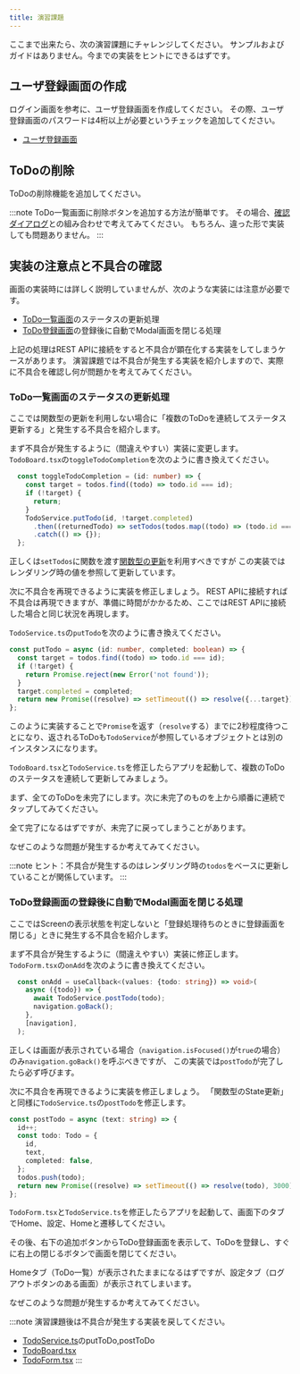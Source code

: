 ```yaml
---
title: 演習課題
---
```


ここまで出来たら、次の演習課題にチャレンジしてください。
サンプルおよびガイドはありません。今までの実装をヒントにできるはずです。

## ユーザ登録画面の作成

ログイン画面を参考に、ユーザ登録画面を作成してください。
その際、ユーザ登録画面のパスワードは4桁以上が必要というチェックを追加してください。

- [ユーザ登録画面](../app-spec.md#ユーザ登録)

## ToDoの削除

ToDoの削除機能を追加してください。

:::note
ToDo一覧画面に削除ボタンを追加する方法が簡単です。
その場合、[確認ダイアログ](alert.mdx)との組み合わせで考えてみてください。
もちろん、違った形で実装しても問題ありません。
:::

## 実装の注意点と不具合の確認

画面の実装時には詳しく説明していませんが、次のような実装には注意が必要です。

 - [ToDo一覧画面](./todo-board.mdx)のステータスの更新処理
 - [ToDo登録画面](./todo-form.mdx)の登録後に自動でModal画面を閉じる処理

上記の処理はREST APIに接続をすると不具合が顕在化する実装をしてしまうケースがあります。
演習課題では不具合が発生する実装を紹介しますので、実際に不具合を確認し何が問題かを考えてみてください。

### ToDo一覧画面のステータスの更新処理

ここでは関数型の更新を利用しない場合に「複数のToDoを連続してステータス更新する」と発生する不具合を紹介します。

まず不具合が発生するように（間違えやすい）実装に変更します。
`TodoBoard.tsx`の`toggleTodoCompletion`を次のように書き換えてください。

```typescript title="/src/screens/todo/TodoBoard.tsx"
  const toggleTodoCompletion = (id: number) => {
    const target = todos.find((todo) => todo.id === id);
    if (!target) {
      return;
    }
    TodoService.putTodo(id, !target.completed)
      .then((returnedTodo) => setTodos(todos.map((todo) => (todo.id === id ? returnedTodo : todo))))
      .catch(() => {});
  };
```

正しくは`setTodos`に関数を渡す[関数型の更新](https://ja.reactjs.org/docs/hooks-reference.html#functional-updates)を利用すべきですが
この実装ではレンダリング時の値を参照して更新しています。

次に不具合を再現できるように実装を修正しましょう。
REST APIに接続すれば不具合は再現できますが、準備に時間がかかるため、ここではREST APIに接続した場合と同じ状況を再現します。

`TodoService.ts`の`putTodo`を次のように書き換えてください。

```typescript jsx title="/src/services/TodoService.ts"
const putTodo = async (id: number, completed: boolean) => {
  const target = todos.find((todo) => todo.id === id);
  if (!target) {
    return Promise.reject(new Error('not found'));
  }
  target.completed = completed;
  return new Promise((resolve) => setTimeout(() => resolve({...target}), 2000 + id * 100));
};

```

このように実装することで`Promise`を返す（`resolve`する）までに2秒程度待つことになり、返されるToDoも`TodoService`が参照しているオブジェクトとは別のインスタンスになります。

`TodoBoard.tsx`と`TodoService.ts`を修正したらアプリを起動して、複数のToDoのステータスを連続して更新してみましょう。

まず、全てのToDoを未完了にします。次に未完了のものを上から順番に連続でタップしてみてください。

全て完了になるはずですが、未完了に戻ってしまうことがあります。

なぜこのような問題が発生するか考えてみてください。

:::note
ヒント：不具合が発生するのはレンダリング時の`todos`をベースに更新していることが関係しています。
:::

### ToDo登録画面の登録後に自動でModal画面を閉じる処理

ここではScreenの表示状態を判定しないと「登録処理待ちのときに登録画面を閉じる」ときに発生する不具合を紹介します。

まず不具合が発生するように（間違えやすい）実装に修正します。
`TodoForm.tsx`の`onAdd`を次のように書き換えてください。

```typescript title="/src/screens/todo/TodoForm.tsx"
  const onAdd = useCallback<(values: {todo: string}) => void>(
    async ({todo}) => {
      await TodoService.postTodo(todo);
      navigation.goBack();
    },
    [navigation],
  );

```

正しくは画面が表示されている場合（`navigation.isFocused()`が`true`の場合）のみ`navigation.goBack()`を呼ぶべきですが、
この実装では`postTodo`が完了したら必ず呼びます。

次に不具合を再現できるように実装を修正しましょう。
「関数型のState更新」と同様に`TodoService.ts`の`postTodo`を修正します。

```typescript title="/src/services/TodoService.ts"
const postTodo = async (text: string) => {
  id++;
  const todo: Todo = {
    id,
    text,
    completed: false,
  };
  todos.push(todo);
  return new Promise((resolve) => setTimeout(() => resolve(todo), 3000));
};

```

`TodoForm.tsx`と`TodoService.ts`を修正したらアプリを起動して、画面下のタブでHome、設定、Homeと遷移してください。

その後、右下の追加ボタンからToDo登録画面を表示して、ToDoを登録し、すぐに右上の閉じるボタンで画面を閉じてください。

Homeタブ（ToDo一覧）が表示されたままになるはずですが、設定タブ（ログアウトボタンのある画面）が表示されてしまいます。

なぜこのような問題が発生するか考えてみてください。

:::note
演習課題後は不具合が発生する実装を戻してください。

- [TodoService.ts](./todo-board.mdx#todo機能関連の部品)のputToDo,postToDo
- [TodoBoard.tsx](./todo-board.mdx#todo一覧画面の作成)
- [TodoForm.tsx](./todo-form.mdx)
:::
